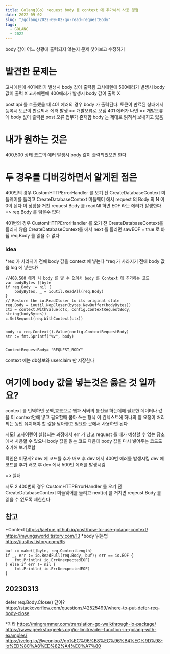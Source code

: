 ```yaml
---
title: Golang(Go) request body 를 context 에 추가해서 사용 경험
date: 2022-09-02
slug: "/golang/2022-09-02-go-read-requestBody"
tags:
  - GOLANG
  - 2022
---
```


body 값이 어느 상황에 출력되지 않는지 문제 찾아보고 수정하기

# 발견한 문제는
고사에렌에 401에러가 발생시 body 값이 출력됨
고사에렌에 500에러가 발생시 body 값이 출력 X
고사에렌에 400에러가 발생시 body 값이 출력 X

post api 를 호출했을 때 401 에러의 경우 body 가 출력된다.
토큰이 만료된 상태에서 등록시 토큰이 만료되서 에러 발생 => 개발오류로 보냄
401 에러가 나면 => 개발오류에 body 값이 출력된 post 오류 업무가 존재함
body 는 제대로 읽혀서 보내지고 있음


# 내가 원하는 것은
400,500 상태 코드의 에러 발생시 body 값이 출력되었으면 한다

# 두 경우를 디버깅하면서 알게된 점은
400번의 경우 CustomHTTPErrorHandler 를 오기 전
CreateDatabaseContext 미들웨어를 들리고
CreateDatabaseContext 미들웨어 에서 request 의 Body 의 N 이 0이 된다
이 상황을 거친 request Body 를 readAll 하면 EOF 라는 에러가 발생한다
=> req.Body 를 읽을수 없다

401번의 경우 CustomHTTPErrorHandler 를 오기 전 CreateDatabaseContext를 들리지 않음
CreateDatabaseContext를 에서 next 를 들리면
sawEOF = true 로 바뀜
req.Body 를 읽을 수 없다


### idea
*req 가 사라지기 전에 body 값을 context 에 넣는다
*req 가 사라지기 전에 body 값을 log 에 넣는다?


```
//400,500 에러 시 body 를 알 수 없어서 body 를 Context 에 추가하는 코드
var bodyBytes []byte
if req.Body != nil {
	bodyBytes, _ = ioutil.ReadAll(req.Body)
}
// Restore the io.ReadCloser to its original state
req.Body = ioutil.NopCloser(bytes.NewBuffer(bodyBytes))
ctx = context.WithValue(ctx, config.ContextRequestBody, string(bodyBytes))
c.SetRequest(req.WithContext(ctx))


body := req.Context().Value(config.ContextRequestBody)
str := fmt.Sprintf("%v", body)


ContextRequestBody= "REQUEST_BODY"

```



context 에는 db성보와 userclaim 만 저장한다
# 여기에 body 값을 넣는것은 옳은 것 일까요?

context 를 번역하면 문맥,흐름으로
웹과 서버의 통신을 하는데에 필요한 데이터나 값을 이 context안에 넣고 필요할때 뽑아 쓰는 형식
이 컨텍스트에 하나의 웹 요청이 처리되는 동안
유지해야 할 값을 담아놓고
필요한 곳에서 사용하면 된다




시도1
고사이렌이 실행되는 과정에서 err 가 났고
request 를 내가 예상할 수 없는 장소에서 사용할 수 있으니
body 값을 읽는 코드 다음에
body 값을 다시 넣어주는 코드도 추가해 보기로함

확인은 어떻게?
dev 에 코드를 추가 배포 후 dev 에서 400번 에러를 발생시킴
dev 에 코드를 추가 배포 후 dev 에서 500번 에러를 발생시킴


=> 실패


시도 2
400번의 경우 CustomHTTPErrorHandler 를 오기 전
CreateDatabaseContext 미들웨어를 들리고
next(c) 를 거치면 reqeust.Body 를 읽을 수 없도록 제한한다


## 참고
*Context
https://jaehue.github.io/post/how-to-use-golang-context/
https://myungsworld.tistory.com/13
*body 읽는법
https://jusths.tistory.com/65
```
buf := make([]byte, req.ContentLength)
if _, err := io.ReadFull(req.Body, buf); err == io.EOF {
	fmt.Println( io.ErrUnexpectedEOF)
} else if err != nil {
	fmt.Println( io.ErrUnexpectedEOF)
}
```

## 20230313

defer req.Body.Close() 닫아?
https://stackoverflow.com/questions/42525499/where-to-put-defer-req-body-close


*기타
https://mingrammer.com/translation-go-walkthrough-io-package/
https://www.geeksforgeeks.org/io-limitreader-function-in-golang-with-examples/
https://velog.io/@yeonjoo7/go%EC%96%B8%EC%96%B4%EC%9D%98-io%ED%8C%A8%ED%82%A4%EC%A7%80